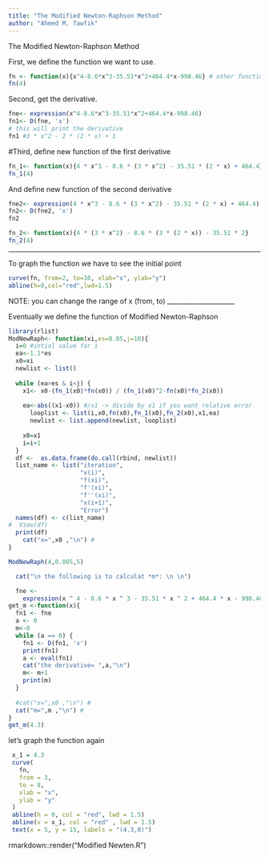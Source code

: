 ---
title: "The Modified Newton-Raphson Method"
author: "Ahmed M. Tawfik"
---

The Modified Newton-Raphson Method 
 
First, we define the function we want to use.
```{r}
fn <- function(x){x^4-8.6*x^3-35.51*x^2+464.4*x-998.46} # other function: exp(-x)-x
fn(4)
```

Second, get the derivative.
```{r}
fne<- expression(x^4-8.6*x^3-35.51*x^2+464.4*x-998.46)
fn1<- D(fne, 'x')
# this will print the derivative 
fn1 #3 * x^2 - 2 * (2 * x) + 1
```
#Third, define new function of the first derivative
```{r}
fn_1<- function(x){4 * x^3 - 8.6 * (3 * x^2) - 35.51 * (2 * x) + 464.4}
fn_1(4)

```
And define new function of the second derivative
```{r}

fne2<- expression(4 * x^3 - 8.6 * (3 * x^2) - 35.51 * (2 * x) + 464.4)
fn2<- D(fne2, 'x')
fn2

fn_2<- function(x){4 * (3 * x^2) - 8.6 * (3 * (2 * x)) - 35.51 * 2}
fn_2(4)
```
_____________________

To graph the function  we have to see the initial point
```{r}

curve(fn, from=2, to=10, xlab="x", ylab="y")
abline(h=0,col="red",lwd=1.5)
```

NOTE:  you can change the range of x (from, to) 
_____________________


Eventually we define the function of Modified Newton-Raphson 

```{r}
 
library(rlist)
ModNewRaph<- function(xi,es=0.05,j=10){ 
  i=0 #intial value for i
  ea<-1.1*es
  x0=xi
  newlist <- list()
  
  while (ea>es & i<j) { 
    x1<- x0-(fn_1(x0)*fn(x0)) / (fn_1(x0)^2-fn(x0)*fn_2(x0))
    
    ea<-abs((x1-x0)) #/x1 -> divide by x1 if you want relative error
      looplist <- list(i,x0,fn(x0),fn_1(x0),fn_2(x0),x1,ea)
      newlist <- list.append(newlist, looplist)
    
    x0=x1
    i=i+1
  }
  df <-  as.data.frame(do.call(rbind, newlist))
  list_name <- list("iteration",
                    "x(i)",
                    "f(xi)",
                    "f'(xi)",
                    "f''(xi)",
                    "x(i+1)",
                    "Error")
  names(df) <- c(list_name)
#  View(df)
  print(df)
    cat("x=",x0 ,"\n") #
}
```

```{r}
ModNewRaph(4,0.005,5)
```
```{r, echo=FALSE}
  cat("\n the following is to calculat *m*: \n \n")
```

```{r}
  
  fne <-
    expression(x ^ 4 - 8.6 * x ^ 3 - 35.51 * x ^ 2 + 464.4 * x - 998.46)
get_m <-function(x){
  fn1 <- fne
  a <- 0
  m<-0
  while (a == 0) {
    fn1 <- D(fn1, 'x')
    print(fn1)
    a <- eval(fn1)
    cat("the derivative= ",a,"\n")
    m<- m+1
    print(m)
  }
  
  #cat("x=",x0 ,"\n") #
  cat("m=",m ,"\n") #
}
get_m(4.3)
```
let's graph the function again

```{r}
 x_1 = 4.3
 curve(
   fn,
   from = 3,
   to = 8,
   xlab = "x",
   ylab = "y"
 )
 abline(h = 0, col = "red", lwd = 1.5)
 abline(v = x_1, col = "red" , lwd = 1.5)
 text(x = 5, y = 15, labels = "(4.3,0)")
```

rmarkdown::render("Modified Newten.R")

